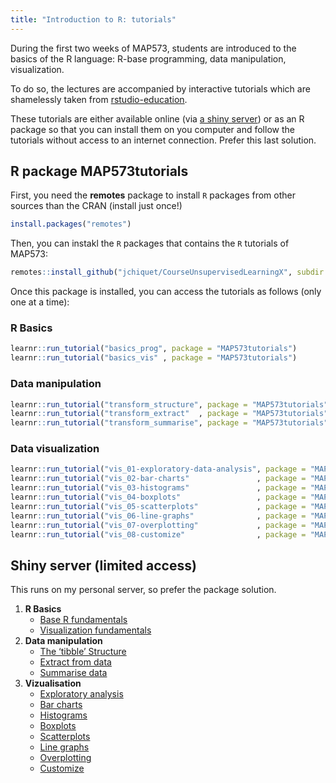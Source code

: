 ```yaml
---
title: "Introduction to R: tutorials"
---
```


During the first two weeks of MAP573, students are introduced to the basics of the R language: R-base programming, data manipulation, visualization.

To do so, the lectures are accompanied by interactive tutorials which are shamelessly taken from [rstudio-education](https://rstudio.cloud/learn/primers).

These tutorials are either available online (via [a shiny server](http://shiny.cremeriefamily.info)) or as an R package so that you can install them on you computer and follow the tutorials without access to an internet connection. Prefer this last solution.

## R package MAP573tutorials

First, you need the **remotes** package to install `R` packages from other sources than the CRAN (install just once!)

```r
install.packages("remotes")
```

Then, you can instakl the `R` packages that contains the `R` tutorials of MAP573:

```r
remotes::install_github("jchiquet/CourseUnsupervisedLearningX", subdir = 'MAP573tutorials')
```

Once this package is installed, you can access the tutorials as follows (only one at a time):

### R Basics

```r
learnr::run_tutorial("basics_prog", package = "MAP573tutorials")
learnr::run_tutorial("basics_vis" , package = "MAP573tutorials")
```

### Data manipulation

```r
learnr::run_tutorial("transform_structure", package = "MAP573tutorials")
learnr::run_tutorial("transform_extract"  , package = "MAP573tutorials")
learnr::run_tutorial("transform_summarise", package = "MAP573tutorials")
```

### Data visualization

```r
learnr::run_tutorial("vis_01-exploratory-data-analysis", package = "MAP573tutorials")
learnr::run_tutorial("vis_02-bar-charts"               , package = "MAP573tutorials")
learnr::run_tutorial("vis_03-histograms"               , package = "MAP573tutorials")
learnr::run_tutorial("vis_04-boxplots"                 , package = "MAP573tutorials")
learnr::run_tutorial("vis_05-scatterplots"             , package = "MAP573tutorials")
learnr::run_tutorial("vis_06-line-graphs"              , package = "MAP573tutorials")
learnr::run_tutorial("vis_07-overplotting"             , package = "MAP573tutorials")
learnr::run_tutorial("vis_08-customize"                , package = "MAP573tutorials")
```

## Shiny server (limited access)

This runs on my personal server, so prefer the package solution.

  1. **R Basics**
        - [Base R fundamentals](http://cremeriefamily.info:8080/MAP573/basics_prog)
        - [Visualization fundamentals](http://cremeriefamily.info:8080/MAP573/basics_vis)
  2. **Data manipulation**
        - [The 'tibble' Structure](http://cremeriefamily.info:8080/MAP573/transform_structure)
        - [Extract from data](http://cremeriefamily.info:8080/MAP573/transform_extract)
        - [Summarise data](http://cremeriefamily.info:8080/MAP573/transform_summarise)
  3. **Vizualisation**
        - [Exploratory analysis](http://cremeriefamily.info:8080/MAP573/vis_01-exploratory-data-analysis)
        - [Bar charts](http://cremeriefamily.info:8080/MAP573/vis_02-bar-charts)
        - [Histograms](http://cremeriefamily.info:8080/MAP573/vis_03-histograms)
        - [Boxplots](http://cremeriefamily.info:8080/MAP573/vis_04-boxplots)
        - [Scatterplots](http://cremeriefamily.info:8080/MAP573/vis_05-scatterplots)
        - [Line graphs](http://cremeriefamily.info:8080/MAP573/vis_06-line-graphs)
        - [Overplotting](http://cremeriefamily.info:8080/MAP573/vis_07-overplotting)
        - [Customize](http://cremeriefamily.info:8080/MAP573/vis_08-customize)

